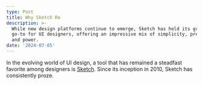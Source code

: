 ```yaml
---
type: Post
title: Why Sketch Re
description: >-
  While new design platforms continue to emerge, Sketch has held its ground as a
  go-to for UI designers, offering an impressive mix of simplicity, precision,
  and power.
date: '2024-07-05'
---
```

In the evolving world of UI design, a tool that has remained a steadfast favorite among designers is [Sketch](https://www.sketch.com/). Since its inception in 2010, Sketch has consistently proze.
